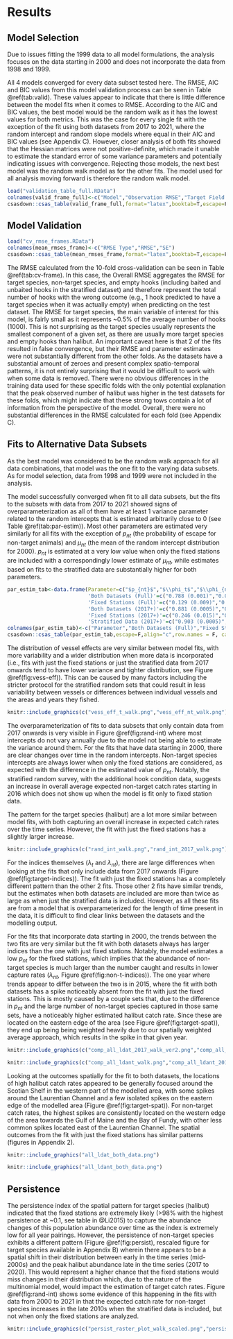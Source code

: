 # Results

## Model Selection

Due to issues fitting the 1999 data to all model formulations, the analysis focuses on the data starting in 2000 and does not incorporate the data from 1998 and 1999.

All 4 models converged for every data subset tested here. The RMSE, AIC and BIC values from this model validation process can be seen in Table \@ref(tab:valid). These values appear to indicate that there is little difference between the model fits when it comes to RMSE. According to the AIC and BIC values, the best model would be the random walk as it has the lowest values for both metrics. This was the case for every single fit with the exception of the fit using both datasets from 2017 to 2021, where the random intercept and random slope models where equal in their AIC and BIC values (see Appendix C). However, closer analysis of both fits showed that the Hessian matrices were not positive-definite, which made it unable to estimate the standard error of some variance parameters and potentially indicating issues with convergence. Rejecting those models, the next best model was the random walk model as for the other fits. The model used for all analysis moving forward is therefore the random walk model.

```r
load("validation_table_full.RData")
colnames(valid_frame_full)<-c("Model","Observation RMSE","Target Field RMSE", "Non-Target Field RMSE", "AIC", "BIC")
csasdown::csas_table(valid_frame_full,format="latex",booktab=T,escape=F,align="c",row.names = F, caption = "Outputs for model selection approaches when fiting random walk model to both datasets from 2000 to 2021, including root mean squared errors (RMSE), Akaike Information Criterion (AIC) and Bayesian Information Criterion (BIC).",font_size=9)
```

## Model Validation

```r
load("cv_rmse_frames.RData")
colnames(mean_rmses_frame)<-c("RMSE Type","RMSE","SE")
csasdown::csas_table(mean_rmses_frame,format="latex",booktab=T,escape=F,align="c",row.names = F, caption = "RMSE (in predicted numbers) and RMSE standard error obtained from 10-fold cross-validation output using the random walk model to both datasets from 2000 to 2021",font_size=9)
```

The RMSE calculated from the 10-fold cross-validation can be seen in Table \@ref(tab:cv-frame). In this case, the Overall RMSE aggregates the RMSE for target species, non-target species, and empty hooks (including baited and unbaited hooks in the stratified dataset) and therefore represent the total number of hooks with the wrong outcome (e.g., 1 hook predicted to have a target species when it was actually empty) when predicting on the test dataset. The RMSE for target species, the main variable of interest for this model, is fairly small as it represents ~0.5% of the average number of hooks (1000). This is not surprising as the target species usually represents the smallest component of a given set, as there are usually more target species and empty hooks than halibut. An important caveat here is that 2 of the fits resulted in false convergence, but their RMSE and parameter estimates were not substantially different from the other folds. As the datasets have a substantial amount of zeroes and present complex spatio-temporal patterns, it is not entirely surprising that it would be difficult to work with when some data is removed. There were no obvious differences in the training data used for these specific folds with the only potential explanation that the peak observed number of halibut was higher in the test datasets for these folds, which might indicate that these strong tows contain a lot of information from the perspective of the model. Overall, there were no substantial differences in the RMSE calculated for each fold (see Appendix C).

## Fits to Alternative Data Subsets

As the best model was considered to be the random walk approach for all data combinations, that model was the one fit to the varying data subsets. As for model selection, data from 1998 and 1999 were not included in the analysis.

The model successfully converged when fit to all data subsets, but the fits to the subsets with data from 2017 to 2021 showed signs of overparameterization as all of them have at least 1 variance parameter related to the random intercepts that is estimated arbitrarily close to 0 (see Table \@ref(tab:par-estim)). Most other parameters are estimated very similarly for all fits with the exception of $p_{nt}$ (the probability of escape for non-target animals) and $\mu_{nt}$ (the mean of the random intercept distribution for 2000). $p_{nt}$ is estimated at a very low value when only the fixed stations are included with a correspondingly lower estimate of $\mu_{nt}$, while estimates based on fits to the stratified data are substantially higher for both parameters. 

```r

par_estim_tab<-data.frame(Parameter=c("$p_{nt}$","$\\phi_t$","$\\phi_{nt}$","$\\sigma_t$","$\\sigma_{nt}$","$\\sigma_{vess,t}$","$\\sigma_{vess,nt}$","$\\sigma_{int,t}$","$\\sigma_{int,nt}$","$\\mu_{t}$","$\\mu_{nt}$"),
                          'Both Datasets (Full)'=c("0.788 (0.001)","0.050 (0.002)","0.048 (0.001)","1.619 (0.032)","1.915 (0.030)","0.760 (0.099)","0.882 (0.091)","0.114 (0.038)","0.293 (0.074)","-12.590 (0.221)","-7.531 (0.384)"),
                          'Fixed Stations (Full)'=c("0.129 (0.009)","0.053 (0.002)","0.060 (0.002)","1.468 (0.032)","1.599 (0.029)","0.601 (0.083)","0.744 (0.088)","0.185 (0.048)","0.078 (0.058)","-12.866 (0.264)","-9.432 (0.202)"),
                          'Both Datasets (2017+)'=c("0.881 (0.0005)","0.054 (0.005)","0.015 (0.002)","1.956 (0.085)","1.493 (0.038)","0.735 (0.228)","0.746 (0.108)","0.0003 (0.043)","0.158 (0.119)","-12.012 (0.181)","-6.319 (0.225)"),
                          'Fixed Stations (2017+)'=c("0.246 (0.015)","0.060 (0.007)","0.046 (0.005)","1.408 (0.080)","1.582 (0.074)","0.485 (0.174)","0.748 (0.187)","0.00010 (0.083)","0.233 (0.220)","-11.133 (0.174)", "-9.559 (0.381)"),
                          'Stratified Data (2017+)'=c("0.903 (0.0005)","0.058 (0.007)","0.051 (0.005)","1.985 (0.101)","0.885 (0.029)","0.505 (0.214)","0.624 (0.092)","0.00005 (0.030)","0.0002 (0.038)","-12.262 (0.164)","-6.015 (0.117)"))
colnames(par_estim_tab)<-c("Parameter","Both Datasets (Full)","Fixed Stations (Full)", "Both Datasets (2017+)","Fixed Station (2017+)","Stratified Data (2017+)")
csasdown::csas_table(par_estim_tab,escape=F,align="c",row.names = F, caption = "Estimated values of parameter for each different model fit with standard error in parentheses.",format="latex",font=7)

```

The distribution of vessel effects are very similar between model fits, with more variability and a wider distribution when more data is incorporated (i.e., fits with just the fixed stations or just the stratified data from 2017 onwards tend to have lower variance and tighter distribution, see Figure \@ref(fig:vess-eff)). This can be caused by many factors including the stricter protocol for the stratified random sets that could result in less variability between vessels or differences between individual vessels and the areas and years they fished.

```r
knitr::include_graphics(c("vess_eff_t_walk.png","vess_eff_nt_walk.png"))
```

The overparameterization of fits to data subsets that only contain data from 2017 onwards is very visible in Figure \@ref(fig:rand-int) where most intercepts do not vary annually due to the model not being able to estimate the variance around them. For the fits that have data starting in 2000, there are clear changes over time in the random intercepts. Non-target species intercepts are always lower when only the fixed stations are considered, as expected with the difference in the estimated value of $p_{nt}$. Notably, the stratified random survey, with the additional hook condition data, suggests an increase in overall average expected non-target catch rates starting in 2016 which does not show up when the model is fit only to fixed station data. 

The pattern for the target species (halibut) are a lot more similar between model fits, with both capturing an overall increase in expected catch rates over the time series. However, the fit with just the fixed stations has a slightly larger increase.

```r
knitr::include_graphics(c("rand_int_walk.png","rand_int_2017_walk.png"))
```

For the indices themselves ($\lambda_t$ and $\lambda_{nt}$), there are large differences when looking at the fits that only include data from 2017 onwards (Figure \@ref(fig:target-indices)). The fit with just the fixed stations has a completely different pattern than the other 2 fits. Those other 2 fits have similar trends, but the estimates when both datasets are included are more than twice as large as when just the stratified data is included. However, as all these fits are from a model that is overparameterized for the length of time present in the data, it is difficult to find clear links between the datasets and the modelling output.

For the fits that incorporate data starting in 2000, the trends between the two fits are very similar but the fit with both datasets always has larger indices than the one with just fixed stations. Notably, the model estimates a low $p_{nt}$ for the fixed stations, which implies that the abundance of non-target species is much larger than the number caught and results in lower capture rates ($\lambda_{nt}$, Figure \@ref(fig:non-t-indices)). The one year where trends appear to differ between the two is in 2015, where the fit with both datasets has a spike noticeably absent from the fit with just the fixed stations. This is mostly caused by a couple sets that, due to the difference in $p_{nt}$ and the large number of non-target species captured in those same sets, have a noticeably higher estimated halibut catch rate. Since these are located on the eastern edge of the area (see Figure \@ref(fig:target-spat)), they end up being being weighted heavily due to our spatially weighted average approach, which results in the spike in that given year.

```r
knitr::include_graphics(c("comp_all_ldat_2017_walk_ver2.png","comp_all_ldat_walk_ver2.png"))
```


```r
knitr::include_graphics(c("comp_all_ldant_walk.png","comp_all_ldant_2017_walk.png"))
```


Looking at the outcomes spatially for the fit to both datasets, the locations of high halibut catch rates appeared to be generally focused around the Scotian Shelf in the western part of the modelled area, with some spikes around the Laurentian Channel and a few isolated spikes on the eastern edge of the modelled area (Figure \@ref(fig:target-spat)). For non-target catch rates, the highest spikes are consistently located on the western edge of the area towards the Gulf of Maine and the Bay of Fundy, with other less common spikes located east of the Laurentian Channel. The spatial outcomes from the fit with just the fixed stations has similar patterns (figures in Appendix 2).

```r
knitr::include_graphics("all_ldat_both_data.png")
```

```r
knitr::include_graphics("all_ldant_both_data.png")
```

## Persistence

The persistence index of the spatial pattern for target species (halibut) indicated that the fixed stations are extremely likely (>98% with the highest persistence at ~0.1, see table in @Li2015) to capture the abundance changes of this population abundance over time as the index is extremely low for all year pairings. However, the persistence of non-target species exhibits a different pattern (Figure \@ref(fig:persist), rescaled figure for target species available in Appendix B) wherein there appears to be a spatial shift in their distribution between early in the time series (mid-2000s) and the peak halibut abundance late in the time series (2017 to 2020). This would represent a higher chance that the fixed stations would miss changes in their distribution which, due to the nature of the multinomial model, would impact the estimation of target catch rates. Figure \@ref(fig:rand-int) shows some evidence of this happening in the fits with data from 2000 to 2021 in that the expected catch rate for non-target species increases in the late 2010s when the stratified data is included, but not when only the fixed stations are analyzed.

```r
knitr::include_graphics(c("persist_raster_plot_walk_scaled.png","persist_nt_raster_plot_walk.png"))
```

